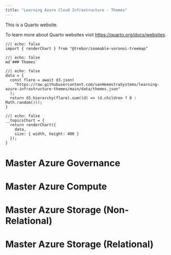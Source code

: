```yaml
---
title: "Learning Azure Cloud Infrastructure - Themes"
---
```


This is a Quarto website.

To learn more about Quarto websites visit <https://quarto.org/docs/websites>.

```ojs
//| echo: false
import { renderChart } from "@trebor/zoomable-voronoi-treemap"
```

```ojs
//| echo: false
md`### Themes`
```

```ojs
//| echo: false
data = {
  const flare = await d3.json(
    "https://raw.githubusercontent.com/vanHeemstraSystems/learning-azure-infrastructure-themes/main/data/themes.json"
  );
  return d3.hierarchy(flare).sum((d) => (d.children ? 0 : Math.random()));
}
```

```ojs
//| echo: false
__topicsChart = {
  return renderChart({
    data,
    size: { width, height: 400 }
  });
}
```

# Master Azure Governance

# Master Azure Compute

# Master Azure Storage (Non-Relational)

# Master Azure Storage (Relational)
